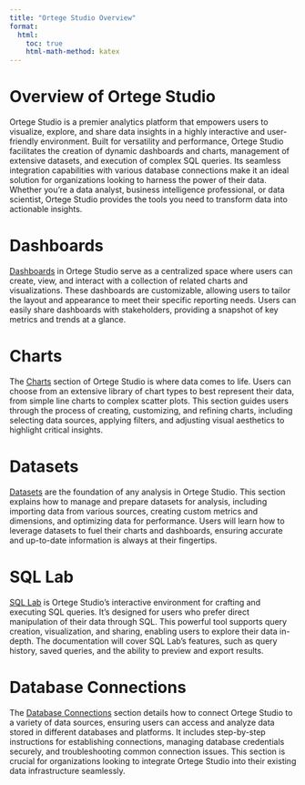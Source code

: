 ```yaml
---
title: "Ortege Studio Overview"
format:
  html:
    toc: true
    html-math-method: katex
---
```


# Overview of Ortege Studio
Ortege Studio is a premier analytics platform that empowers users to visualize, explore, and share data insights in a highly interactive and user-friendly environment. Built for versatility and performance, Ortege Studio facilitates the creation of dynamic dashboards and charts, management of extensive datasets, and execution of complex SQL queries. Its seamless integration capabilities with various database connections make it an ideal solution for organizations looking to harness the power of their data. Whether you're a data analyst, business intelligence professional, or data scientist, Ortege Studio provides the tools you need to transform data into actionable insights.

# Dashboards
[Dashboards](dashboards.qmd) in Ortege Studio serve as a centralized space where users can create, view, and interact with a collection of related charts and visualizations. These dashboards are customizable, allowing users to tailor the layout and appearance to meet their specific reporting needs. Users can easily share dashboards with stakeholders, providing a snapshot of key metrics and trends at a glance.

# Charts
The [Charts](charts.qmd) section of Ortege Studio is where data comes to life. Users can choose from an extensive library of chart types to best represent their data, from simple line charts to complex scatter plots. This section guides users through the process of creating, customizing, and refining charts, including selecting data sources, applying filters, and adjusting visual aesthetics to highlight critical insights.

# Datasets
[Datasets](datasets.qmd) are the foundation of any analysis in Ortege Studio. This section explains how to manage and prepare datasets for analysis, including importing data from various sources, creating custom metrics and dimensions, and optimizing data for performance. Users will learn how to leverage datasets to fuel their charts and dashboards, ensuring accurate and up-to-date information is always at their fingertips.

# SQL Lab
[SQL Lab](sqllab.qmd) is Ortege Studio's interactive environment for crafting and executing SQL queries. It's designed for users who prefer direct manipulation of their data through SQL. This powerful tool supports query creation, visualization, and sharing, enabling users to explore their data in-depth. The documentation will cover SQL Lab's features, such as query history, saved queries, and the ability to preview and export results.

# Database Connections
The [Database Connections](dbconnections.qmd) section details how to connect Ortege Studio to a variety of data sources, ensuring users can access and analyze data stored in different databases and platforms. It includes step-by-step instructions for establishing connections, managing database credentials securely, and troubleshooting common connection issues. This section is crucial for organizations looking to integrate Ortege Studio into their existing data infrastructure seamlessly.